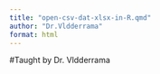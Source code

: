 ```yaml
---
title: "open-csv-dat-xlsx-in-R.qmd"
author: "Dr.Vldderrama"
format: html
---
```


#Taught by Dr. Vldderrama

